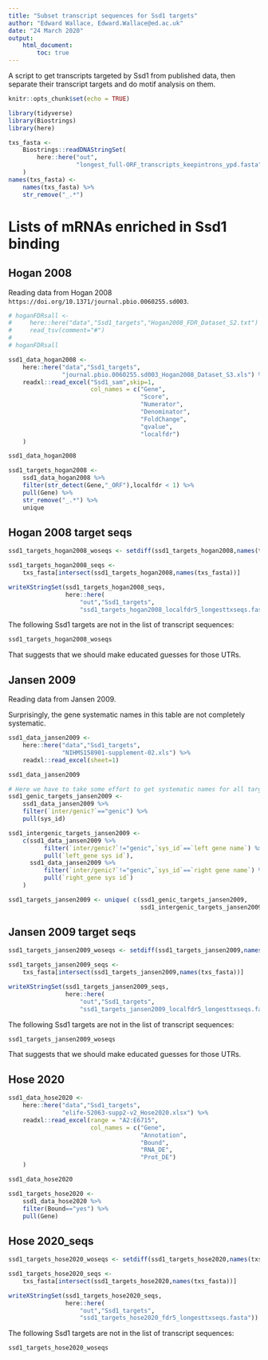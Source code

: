 ```yaml
---
title: "Subset transcript sequences for Ssd1 targets"
author: "Edward Wallace, Edward.Wallace@ed.ac.uk"
date: "24 March 2020"
output: 
    html_document:
        toc: true
---
```


A script to get transcripts targeted by Ssd1 from published data, then separate their transcript targets and do motif analysis on them.


```r
knitr::opts_chunk$set(echo = TRUE)

library(tidyverse)
library(Biostrings)
library(here)
```

```r
txs_fasta <- 
    Biostrings::readDNAStringSet(
        here::here("out",
                   "longest_full-ORF_transcripts_keepintrons_ypd.fasta")
    )
names(txs_fasta) <- 
    names(txs_fasta) %>% 
    str_remove("_.*") 
```


# Lists of mRNAs enriched in Ssd1 binding

## Hogan 2008

Reading data from Hogan 2008 `https://doi.org/10.1371/journal.pbio.0060255.sd003`.

```r
# hoganFDRsall <- 
#     here::here("data","Ssd1_targets","Hogan2008_FDR_Dataset_S2.txt") %>%
#     read_tsv(comment="#")
# 
# hoganFDRsall

ssd1_data_hogan2008 <-
    here::here("data","Ssd1_targets",
               "journal.pbio.0060255.sd003_Hogan2008_Dataset_S3.xls") %>%
    readxl::read_excel("Ssd1_sam",skip=1,
                       col_names = c("Gene",
                                     "Score",
                                     "Numerator",
                                     "Denominator",
                                     "FoldChange",
                                     "qvalue",
                                     "localfdr")
    )

ssd1_data_hogan2008

ssd1_targets_hogan2008 <- 
    ssd1_data_hogan2008 %>%
    filter(str_detect(Gene,"_ORF"),localfdr < 1) %>%
    pull(Gene) %>%
    str_remove("_.*") %>%
    unique
```

## Hogan 2008 target seqs

```r
ssd1_targets_hogan2008_woseqs <- setdiff(ssd1_targets_hogan2008,names(txs_fasta))

ssd1_targets_hogan2008_seqs <-
    txs_fasta[intersect(ssd1_targets_hogan2008,names(txs_fasta))]

writeXStringSet(ssd1_targets_hogan2008_seqs,
                here::here(
                    "out","Ssd1_targets",
                    "ssd1_targets_hogan2008_localfdr5_longesttxseqs.fasta"))
```

The following Ssd1 targets are not in the list of transcript sequences:

```r
ssd1_targets_hogan2008_woseqs
```

That suggests that we should make educated guesses for those UTRs.


## Jansen 2009

Reading data from Jansen 2009.

Surprisingly, the gene systematic names in this table are not completely systematic.

```r

ssd1_data_jansen2009 <-
    here::here("data","Ssd1_targets",
               "NIHMS158901-supplement-02.xls") %>%
    readxl::read_excel(sheet=1)

ssd1_data_jansen2009 

# Here we have to take some effort to get systematic names for all targets
ssd1_genic_targets_jansen2009 <- 
    ssd1_data_jansen2009 %>%
    filter(`inter/genic?`=="genic") %>%
    pull(sys_id)

ssd1_intergenic_targets_jansen2009 <- 
    c(ssd1_data_jansen2009 %>%
          filter(`inter/genic?`!="genic",`sys_id`==`left gene name`) %>%
          pull(`left_gene sys id`),
      ssd1_data_jansen2009 %>%
          filter(`inter/genic?`!="genic",`sys_id`==`right gene name`) %>%
          pull(`right_gene sys id`)
    )

ssd1_targets_jansen2009 <- unique( c(ssd1_genic_targets_jansen2009,
                                     ssd1_intergenic_targets_jansen2009) )
```

## Jansen 2009 target seqs

```r
ssd1_targets_jansen2009_woseqs <- setdiff(ssd1_targets_jansen2009,names(txs_fasta))

ssd1_targets_jansen2009_seqs <-
    txs_fasta[intersect(ssd1_targets_jansen2009,names(txs_fasta))]

writeXStringSet(ssd1_targets_jansen2009_seqs,
                here::here(
                    "out","Ssd1_targets",
                    "ssd1_targets_jansen2009_localfdr5_longesttxseqs.fasta"))
```

The following Ssd1 targets are not in the list of transcript sequences:

```r
ssd1_targets_jansen2009_woseqs
```

That suggests that we should make educated guesses for those UTRs.

## Hose 2020

```r
ssd1_data_hose2020 <-
    here::here("data","Ssd1_targets",
               "elife-52063-supp2-v2_Hose2020.xlsx") %>%
    readxl::read_excel(range = "A2:E6715",
                       col_names = c("Gene",
                                     "Annotation",
                                     "Bound",
                                     "RNA_DE",
                                     "Prot_DE")
    )

ssd1_data_hose2020

ssd1_targets_hose2020 <- 
    ssd1_data_hose2020 %>%
    filter(Bound=="yes") %>%
    pull(Gene)
```

## Hose 2020_seqs

```r
ssd1_targets_hose2020_woseqs <- setdiff(ssd1_targets_hose2020,names(txs_fasta))

ssd1_targets_hose2020_seqs <-
    txs_fasta[intersect(ssd1_targets_hose2020,names(txs_fasta))]

writeXStringSet(ssd1_targets_hose2020_seqs,
                here::here(
                    "out","Ssd1_targets",
                    "ssd1_targets_hose2020_fdr5_longesttxseqs.fasta"))
```

The following Ssd1 targets are not in the list of transcript sequences:

```r
ssd1_targets_hose2020_woseqs
```